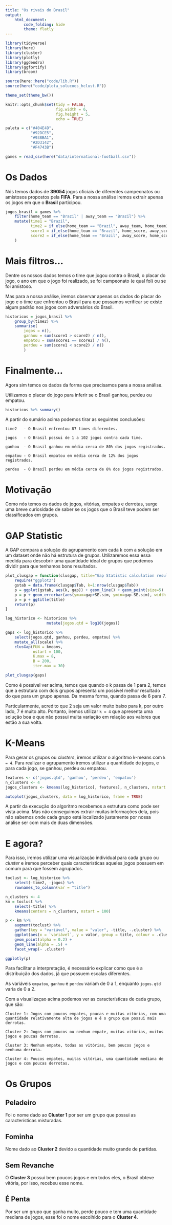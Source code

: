 ```yaml
---
title: "Os rivais do Brasil"
output:
    html_document:
        code_folding: hide
        theme: flatly
---
```


```r
library(tidyverse)
library(here)
library(cluster)
library(plotly)
library(ggdendro)
library(ggfortify)
library(broom)

source(here::here("code/lib.R"))
source(here("code/plota_solucoes_hclust.R"))

theme_set(theme_bw())

knitr::opts_chunk$set(tidy = FALSE,
                      fig.width = 6,
                      fig.height = 5,
                      echo = TRUE)

paleta = c("#404E4D",
           "#92DCE5",
           "#938BA1",
           "#2D3142",
           "#F4743B")
```

```r
games = read_csv(here("data/international-football.csv"))
```

# Os Dados

Nós temos dados de __39054__ jogos oficiais de diferentes campeonatos ou amistosos propostos pela __FIFA__. Para a nossa análise iremos extrair apenas os jogos em que o __Brasil__ participou.

```r
jogos_brasil = games %>% 
    filter(home_team == "Brazil" | away_team == "Brazil") %>% 
    mutate(time1 = "Brazil", 
           time2 = if_else(home_team == "Brazil", away_team, home_team), 
           score1 = if_else(home_team == "Brazil", home_score, away_score),
           score2 = if_else(home_team == "Brazil", away_score, home_score) 
    )

```

# Mais filtros...

Dentre os nossos dados temos o time que jogou contra o Brasil, o placar do jogo, o ano em que o jogo foi realizado, se foi campeonato (e qual foi) ou se foi amistoso.

Mas para a nossa análise, iremos observar apenas os dados do placar do jogo e o time que enfrentou o Brasil para que possamos verificar se existe algum padrão nos jogos com adversários do Brasil.

```r

historicos = jogos_brasil %>% 
    group_by(time2) %>% 
    summarise(
        jogos = n(),
        ganhou = sum(score1 > score2) / n(), 
        empatou = sum(score1 == score2) / n(),
        perdeu = sum(score1 < score2) / n()
        )
```

# Finalmente...

Agora sim temos os dados da forma que precisamos para a nossa análise. 

Utilizamos o placar do jogo para inferir se o Brasil ganhou, perdeu ou empatou.

```r
historicos %>% summary()
```

A partir do sumário acima podemos tirar as seguintes conclusões:

```
time2   - O Brasil enfrentou 87 times diferentes.

jogos   - O Brasil possui de 1 a 102 jogos contra cada time.

ganhou  - O Brasil ganhou em média cerca de 80% dos jogos registrados.

empatou - O Brasil empatou em média cerca de 12% dos jogos registrados.

perdeu  - O Brasil perdeu em média cerca de 8% dos jogos registrados.

```

# Motivação

Como nós temos os dados de jogos, vitórias, empates e derrotas, surge uma breve curiosidade de saber se os jogos que o Brasil teve podem ser classificados em grupos.

# GAP Statistic

A GAP compara a solução do agrupamento com cada k com a solução em um dataset onde não há estrutura de grupos. Utilizaremos essa essa medida para descobrir uma quantidade ideal de grupos que podemos dividir para que tenhamos bons resultados.

```r
plot_clusgap = function(clusgap, title="Gap Statistic calculation results"){
    require("ggplot2")
    gstab = data.frame(clusgap$Tab, k=1:nrow(clusgap$Tab))
    p = ggplot(gstab, aes(k, gap)) + geom_line() + geom_point(size=5)
    p = p + geom_errorbar(aes(ymax=gap+SE.sim, ymin=gap-SE.sim), width = .2)
    p = p + ggtitle(title)
    return(p)
}

log_historico <- historicos %>% 
                  mutate(jogos.qtd = log10(jogos))

gaps <- log_historico %>% 
    select(jogos.qtd, ganhou, perdeu, empatou) %>% 
    mutate_all(scale) %>% 
    clusGap(FUN = kmeans, 
            nstart = 100, 
            K.max = 8,
            B = 200,
            iter.max = 30)

plot_clusgap(gaps)
```

Como é possível ver acima, temos que quando o k passa de 1 para 2, temos que a estrutura com dois grupos apresenta um possível melhor resultado do que para um grupo apenas. Da mesma forma, quando passa de 6 para 7. 

Particularmente, acredito que 2 seja um valor muito baixo para k, por outro lado, 7 é muito alto. Portanto, iremos utilizar ```k = 4``` que apresenta uma solução boa e que não possui muita variação em relação aos valores que estão a sua volta.

# K-Means

Para gerar os grupos ou _clusters_, iremos utilizar o algoritmo k-means com ```k = 4```. Para realizar o agrupamento iremos utilizar a quantidade de jogos, e para cada jogo, se ganhou, perdeu ou empatou.

```r

features <- c('jogos.qtd', 'ganhou', 'perdeu', 'empatou')
n_clusters <- 4
jogos_clusters <- kmeans(log_historico[, features], n_clusters, nstart = 100)

autoplot(jogos_clusters, data = log_historico, frame = TRUE)

```

A partir da execução do algoritmo recebemos a estrutura como pode ser vista acima. Mas não conseguimos extrair muitas informações dela, pois não sabemos onde cada grupo está localizado justamente por nossa análise ser com mais de duas dimensões.

# E agora?

Para isso, iremos utilizar uma visualização individual para cada grupo ou _cluster_ e iremos perceber quais características aqueles jogos possuem em comum para que fossem agrupados.

```r
toclust <- log_historico %>% 
    select(-time2, -jogos) %>%
    rownames_to_column(var = "title")

n_clusters <- 4
km = toclust %>% 
    select(-title) %>%
    kmeans(centers = n_clusters, nstart = 100)

p <- km %>% 
    augment(toclust) %>%
    gather(key = "variável", value = "valor", -title, -.cluster) %>%
    ggplot(aes(x = `variável`, y = valor, group = title, colour = .cluster)) + 
    geom_point(alpha = 0.2) + 
    geom_line(alpha = .5) + 
    facet_wrap(~ .cluster)

ggplotly(p)
```

Para facilitar a interpretação, é necessário explicar como que é a distribuição dos dados, já que possuem escalas diferentes.

As variáveis ```empatou```, ```ganhou``` e ```perdeu``` variam de 0 a 1, enquanto ```jogos.qtd``` varia de 0 a 2.

Com a visualizaçao acima podemos ver as características de cada grupo, que são:

```
Cluster 1: Jogos com poucos empates, poucas e muitas vitórias, com uma quantidade relativamente alta de jogos e é o grupo que possui mais derrotas.

Cluster 2: Jogos com poucos ou nenhum empate, muitas vitórias, muitos jogos e poucas derrotas.

Cluster 3: Nenhum empate, todas as vitórias, bem poucos jogos e nenhuma derrota.

Cluster 4: Poucos empates, muitas vitórias, uma quantidade mediana de jogos e com poucas derrotas.
```

# Os Grupos

## Peladeiro

Foi o nome dado ao __Cluster 1__ por ser um grupo que possui as características misturadas.

## Fominha

Nome dado ao __Cluster 2__ devido a quantidade muito grande de partidas.

## Sem Revanche

O __Cluster 3__ possui bem poucos jogos e em todos eles, o Brasil obteve vitória, por isso, recebeu esse nome.

## É Penta

Por ser um grupo que ganha muito, perde pouco e tem uma quantidade mediana de jogos, esse foi o nome escolhido para o __Cluster 4__.